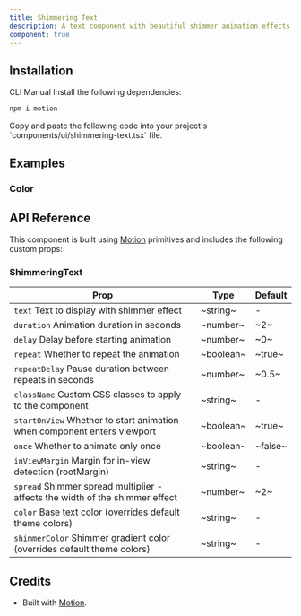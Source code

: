```yaml
---
title: Shimmering Text
description: A text component with beautiful shimmer animation effects that glide across the text.
component: true
---
```


<ExamplePreview path="shimmering-text/default" />

## Installation

<Tabs defaultValue="cli">

<TabsList>
  <TabsTrigger value="cli">CLI</TabsTrigger>
  <TabsTrigger value="manual">Manual</TabsTrigger>
</TabsList>

<TabsContent value="cli">
  <CliCommands name="shimmering-text" />
</TabsContent>

<TabsContent value="manual">    
<Steps>

<Step>
Install the following dependencies:

```bash
npm i motion
```

</Step>

<Step>
Copy and paste the following code into your project's `components/ui/shimmering-text.tsx` file.

<ComponentPreview name="shimmering-text" />

</Step>

</Steps>

</TabsContent>

</Tabs>

## Examples

### Color

<ExamplePreview path="shimmering-text/color" />

## API Reference

This component is built using [Motion](https://motion.dev/) primitives and includes the following custom props:

### ShimmeringText

| Prop                                                                                                    | Type      | Default |
| ------------------------------------------------------------------------------------------------------- | --------- | ------- |
| `text` <PopoverInfo>Text to display with shimmer effect</PopoverInfo>                                   | ~string~  | -       |
| `duration` <PopoverInfo>Animation duration in seconds</PopoverInfo>                                     | ~number~  | ~2~     |
| `delay` <PopoverInfo>Delay before starting animation</PopoverInfo>                                      | ~number~  | ~0~     |
| `repeat` <PopoverInfo>Whether to repeat the animation</PopoverInfo>                                     | ~boolean~ | ~true~  |
| `repeatDelay` <PopoverInfo>Pause duration between repeats in seconds</PopoverInfo>                      | ~number~  | ~0.5~   |
| `className` <PopoverInfo>Custom CSS classes to apply to the component</PopoverInfo>                     | ~string~  | -       |
| `startOnView` <PopoverInfo>Whether to start animation when component enters viewport</PopoverInfo>      | ~boolean~ | ~true~  |
| `once` <PopoverInfo>Whether to animate only once</PopoverInfo>                                          | ~boolean~ | ~false~ |
| `inViewMargin` <PopoverInfo>Margin for in-view detection (rootMargin)</PopoverInfo>                     | ~string~  | -       |
| `spread` <PopoverInfo>Shimmer spread multiplier - affects the width of the shimmer effect</PopoverInfo> | ~number~  | ~2~     |
| `color` <PopoverInfo>Base text color (overrides default theme colors)</PopoverInfo>                     | ~string~  | -       |
| `shimmerColor` <PopoverInfo>Shimmer gradient color (overrides default theme colors)</PopoverInfo>       | ~string~  | -       |

## Credits

- Built with [Motion](https://motion.dev/).
